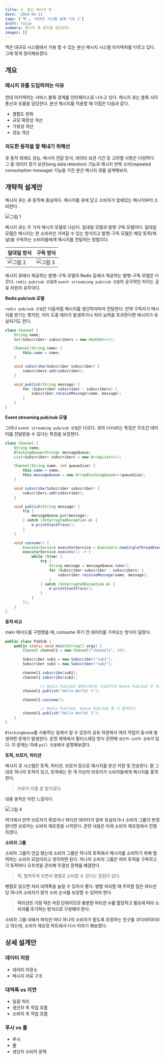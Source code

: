 ```yaml
---
title: 4. 분산 메시지 큐
date: '2024-04-21'
tags: ['책', '대규모 시스템 설계 기초 2']
draft: false
summary: 메시지 큐 원리를 알아보자.
images: []
---
```


책은 대규모 시스템에서 가용 할 수 있는 분신 메시지 시스템 아키텍처를 다루고 있다. 그에 맞게 정리해보겠다.

## 개요

### 메시지 큐를 도입하려는 이유

현대 아키텍처는 서비스 블록 경계를 인터페이스로 나누고 있다. 메시지 큐는 블록 사이 통신과 조율을 담당한다.
분산 메시지를 적용할 때 이점은 다음과 같다.

- 결합도 완화
- 규모 확장성 개선
- 가용성 개선
- 성능 개선

### 의도한 동작을 잘 해내기 위해선

큐 동작 외에도 성능, 메시지 전달 방식, 데이터 보관 기간 등 고려할 사항은 다양하다.
그 중 데이터 장기 보관(long data retention) 기능과 메시지 반복 소비(repeated consumption message) 기능을 가진 분산 메시지 큐를 설계해보자.

## 개략적 설계안

메시지 큐는 큐 동작에 충실하다. 메시지를 큐에 담고 소비자가 앞에있는 메시지부터 소비한다.

![그림 1](/static/images/books/system-design-2/four/1.png)


메시지 큐는 두 가지 메시지 모델로 나뉜다. 일대일 모델과 발행 구독 모델이다. 일대일 모델은 메시지는 한 소비자만 가져갈 수 있는 방식이고 발행-구독 모델은 해당 토픽(채널)을 구독하는 소비자들에게 메시지를 전달하는 방법이다.


|일대일 방식|구독 방식|
|---|---|
|![그림 2](/static/images/books/system-design-2/four/2.png)|![그림 3](/static/images/books/system-design-2/four/3.png)|

메시지 큐에서 제공하는 발행-구독 모델과 Redis 등에서 제공하는 발행-구독 모델은 다르다. `redis pub/sub 모델`과 `event streamiong pub/sub 모델`의 궁극적인 차이는 공유 자원의 유무이다.


**Redis pub/sub 모델**

`redis pub/sub 모델`은 다음처럼 메시지를 생산하자마자 전달한다. 만약 구독자가 메시지를 받기는 했지만, 처리 도중 에러가 발생하거나 처리 능력을 초과한다면 메시지가 유실되기도 한다.

```java
class Channel {
    String name;
    Set<Subscriber> subscribers = new HashSet<>();

    Channel(String name) {
        this.name = name;
    }

    void subscribe(Subscriber subscriber) {
        subscribers.add(subscriber);
    }

    void publish(String message) {
        for (Subscriber subscriber : subscribers) {
            subscriber.receiveMessage(name, message);
        }
    }
}
```

**Event streaming pub/sub 모델**

그러나 `event streaming pub/sub 모델`은 다르다. 큐의 `FIFO`라는 특징은 무조건 데이터를 전달받을 수 있다는 특징을 보장한다.

```java
class Channel {
    String name;
    BlockingQueue<String> messageQueue;
    List<Subscriber> subscribers = new ArrayList<>();

    Channel(String name, int queueSize) {
        this.name = name;
        this.messageQueue = new ArrayBlockingQueue<>(queueSize);
    }

    void subscribe(Subscriber subscriber) {
        subscribers.add(subscriber);
    }

    void publish(String message) {
        try {
            messageQueue.put(message);
        } catch (InterruptedException e) {
            e.printStackTrace();
        }
    }

    void consume() {
        ExecutorService executorService = Executors.newSingleThreadExecutor();
        executorService.execute(() -> {
            while (true) {
                try {
                    String message = messageQueue.take();
                    for (Subscriber subscriber : subscribers) {
                        subscriber.receiveMessage(name, message);
                    }
                } catch (InterruptedException e) {
                    e.printStackTrace();
                }
            }
        });
    }
}
```

**동작 비교**

main 메서드를 구현했을 때, consume 하기 전 데이터를 가져오는 방식이 달랐다.

```java
public class PubSub {
    public static void main(String[] args) {
        Channel channel1 = new Channel("channel1", 10);

        Subscriber sub1 = new Subscriber("sub1");
        Subscriber sub2 = new Subscriber("sub2");

        channel1.subscribe(sub1);
        channel1.subscribe(sub2);

				// Redis Pub/Sub 클래스에서는 유실되지만 Queue Pub/Sub 은 유실되지 않는다.
        channel1.publish("Hello World! 1");

        channel1.consume();

				// Redis Pub/Sub, Queue Pub/Sub 둘 다 출력된다.
        channel1.publish("Hello World! 2");
    }
}
```

`BlockingQueue`를 사용하는 일에서 알 수 있듯이 공유 자원에서 여러 작업이 동시에 발생하면 문제가 발생한다. 운영 체제에서 멀티스레딩 방식 관련해 `생산자-소비자 문제`가 있다. 이 문제는 아래 `pull 모델`에서 설명해보겠다.

**토픽, 브로커, 파티션**

메시지 큐 시스템은 토픽, 파티션, 브로커 등으로 메시지를 분산 저장 및 전송한다. 말 그대로 하나의 토픽이 있고, 토픽에는 한 개 이상의 브로커가 소비자들에게 메시지를 중개한다.

> 브로커 이름 참 잘지었다.

대충 동작은 이런 느낌이다.

![그림 4](/static/images/books/system-design-2/four/4.png)

여기에서 만약 브로커가 죽었거나 파티션 데이터가 일부 유실되거나 소비자 그룹이 변경된다면 브로커는 소비자 재조정을 시작한다. 관련 내용은 아래 소비자 재조정에서 진행하겠다.

**소비자 그룹**

소비자 그룹이 언급 됐는데 소비자 그룹은 하나의 토픽에서 메시지를 소비하기 위해 협력하는 소비자 모임이라고 생각하면 된다. 하나의 소비자 그룹은 여러 토픽을 구독하고 각 토픽마다 오프셋을 관리해 무결성 문제를 해결한다.

> 즉, 협력하게 되면서 병렬로 소비할 수 있다는 장점이 있다.

병렬로 읽으면 처리 대역폭을 늘릴 수 있어서 좋다. 병렬 처리할 때 주의할 점은 파티션 당 하나의 소비자가 맡아 소비 순서를 보장할 수 있어야 한다.

> **파티션은 가장 적은 저장 단위이므로 충분한 파티션 수를 할당하고 필요에 따라 소비자를 추가하는 방식으로 구성해야 한다.**

소비자 그룹 내에서 파티션 마다 하나의 소비자가 맡도록 조정하는 친구를 코디네이터라고 하는데, 소비자 재조정 파트에서 다시 이야기 해보겠다.

## 상세 설계안

### 데이터 저장

- 데이터 저장소
- 메시지 자료 구조

### 대역폭 vs 지연

- 일괄 처리
- 생산자 측 작업 흐름
- 소비자 측 작업 흐름

### 푸시 vs 풀

- 푸시
- 풀
- 생산자 소비자 문제
